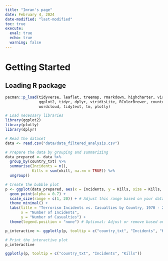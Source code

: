 ```yaml
---
title: "Imran's page"
date: February 4, 2024
date-modified: "last-modified"
toc: true
execute: 
  eval: true
  echo: true
  warning: false
---
```


# Getting Started

## Loading R package

```r
pacman::p_load(tidyverse, leaflet, treemap, rmarkdown, highcharter, viridis,
               ggplot2, tidyr, dplyr, viridisLite, RColorBrewer, countrycode, 
               wordcloud, tidytext, tm, plotly)

```

```r
# Load necessary libraries
library(ggplot2)
library(plotly)
library(dplyr)

# Read the dataset
data <- read.csv("data/data_filtered_analysis.csv")

# Prepare the data by grouping and summarizing
data_prepared <- data %>%
  group_by(country_txt) %>%
  summarise(Incidents = n(),
            Kills = sum(nkill, na.rm = TRUE)) %>%
  ungroup()
```

```r
# Create the bubble plot
p <- ggplot(data_prepared, aes(x = Incidents, y = Kills, size = Kills, color = country_txt)) +
  geom_point(alpha = 0.7) +
  scale_size(range = c(1, 20)) + # Adjust this range based on your data to make the plot look better
  theme_minimal() +
  labs(title = "Terrorism Incidents vs. Casualties by Country, 1970 - 2023",
       x = "Number of Incidents",
       y = "Number of Casualties") +
  theme(legend.position = "none") # Optional: Adjust or remove based on preference

p_interactive <- ggplotly(p, tooltip = c("country_txt", "Incidents", "Kills"))

# Print the interactive plot
p_interactive
```

```r
ggplotly(p, tooltip = c("country_txt", "Incidents", "Kills"))

```

```r



```
